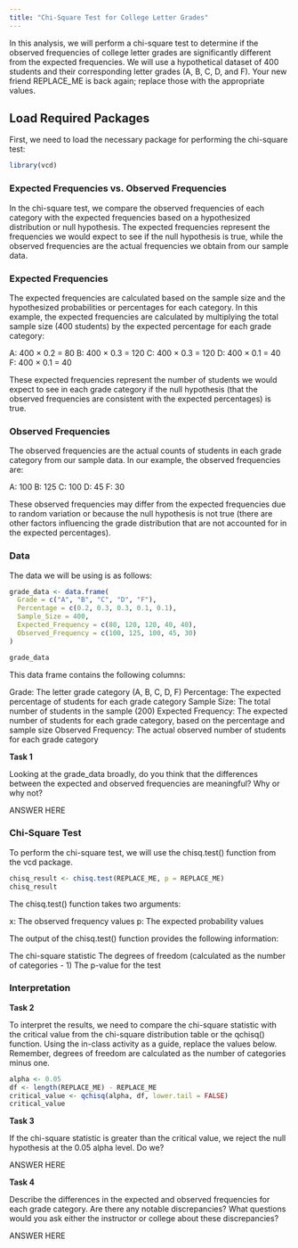 ```yaml
---
title: "Chi-Square Test for College Letter Grades"
---
```


In this analysis, we will perform a chi-square test to determine if the observed frequencies of college letter grades are significantly different from the expected frequencies. We will use a hypothetical dataset of 400 students and their corresponding letter grades (A, B, C, D, and F). Your new friend REPLACE_ME is back again; replace those with the appropriate values.

## Load Required Packages

First, we need to load the necessary package for performing the chi-square test:

```r
library(vcd)
```

### Expected Frequencies vs. Observed Frequencies
In the chi-square test, we compare the observed frequencies of each category with the expected frequencies based on a hypothesized distribution or null hypothesis. The expected frequencies represent the frequencies we would expect to see if the null hypothesis is true, while the observed frequencies are the actual frequencies we obtain from our sample data.

### Expected Frequencies

The expected frequencies are calculated based on the sample size and the hypothesized probabilities or percentages for each category. In this example, the expected frequencies are calculated by multiplying the total sample size (400 students) by the expected percentage for each grade category:

A: 400 × 0.2 = 80
B: 400 × 0.3 = 120
C: 400 × 0.3 = 120
D: 400 × 0.1 = 40
F: 400 × 0.1 = 40

These expected frequencies represent the number of students we would expect to see in each grade category if the null hypothesis (that the observed frequencies are consistent with the expected percentages) is true.

### Observed Frequencies

The observed frequencies are the actual counts of students in each grade category from our sample data. In our example, the observed frequencies are:

A: 100
B: 125
C: 100
D: 45
F: 30

These observed frequencies may differ from the expected frequencies due to random variation or because the null hypothesis is not true (there are other factors influencing the grade distribution that are not accounted for in the expected percentages).

### Data

The data we will be using is as follows:

```r
grade_data <- data.frame(
  Grade = c("A", "B", "C", "D", "F"),
  Percentage = c(0.2, 0.3, 0.3, 0.1, 0.1),
  Sample_Size = 400,
  Expected_Frequency = c(80, 120, 120, 40, 40),
  Observed_Frequency = c(100, 125, 100, 45, 30)
)

grade_data
```

This data frame contains the following columns:

Grade: The letter grade category (A, B, C, D, F)
Percentage: The expected percentage of students for each grade category
Sample Size: The total number of students in the sample (200)
Expected Frequency: The expected number of students for each grade category, based on the percentage and sample size
Observed Frequency: The actual observed number of students for each grade category

**Task 1** 

Looking at the grade_data broadly, do you think that the differences between the expected and observed frequencies are meaningful? Why or why not?

ANSWER HERE


### Chi-Square Test
To perform the chi-square test, we will use the chisq.test() function from the vcd package. 

```r
chisq_result <- chisq.test(REPLACE_ME, p = REPLACE_ME)
chisq_result
```

The chisq.test() function takes two arguments:

x: The observed frequency values 
p: The expected probability values

The output of the chisq.test() function provides the following information:

The chi-square statistic
The degrees of freedom (calculated as the number of categories - 1)
The p-value for the test

### Interpretation

**Task 2**

To interpret the results, we need to compare the chi-square statistic with the critical value from the chi-square distribution table or the qchisq() function. Using the in-class activity as a guide, replace the values below. Remember, degrees of freedom are calculated as the number of categories minus one. 

```r
alpha <- 0.05
df <- length(REPLACE_ME) - REPLACE_ME
critical_value <- qchisq(alpha, df, lower.tail = FALSE)
critical_value
```


**Task 3**

If the chi-square statistic is greater than the critical value, we reject the null hypothesis at the 0.05 alpha level. Do we?

ANSWER HERE


**Task 4**

Describe the differences in the expected and observed frequencies for each grade category. Are there any notable discrepancies? What questions would you ask either the instructor or college about these discrepancies?

ANSWER HERE

